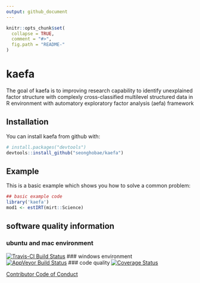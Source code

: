 ```yaml
---
output: github_document
---
```


<!-- README.md is generated from README.Rmd. Please edit that file -->

```r
knitr::opts_chunk$set(
  collapse = TRUE,
  comment = "#>",
  fig.path = "README-"
)
```

# kaefa

The goal of kaefa is to improving research capability to identify unexplained factor structure with complexly cross-classified multilevel structured data in R environment with automatory exploratory factor analysis (aefa) framework

## Installation

You can install kaefa from github with:

```r
# install.packages("devtools")
devtools::install_github("seonghobae/kaefa")
```

## Example

This is a basic example which shows you how to solve a common problem:

```r
## basic example code
library('kaefa')
mod1 <- estIRT(mirt::Science)
```

## software quality information
### ubuntu and mac environment
[![Travis-CI Build Status](https://travis-ci.org/seonghobae/kaefa.svg?branch=master)](https://travis-ci.org/seonghobae/kaefa)
### windows environment
[![AppVeyor Build Status](https://ci.appveyor.com/api/projects/status/github/seonghobae/kaefa?branch=master&svg=true)](https://ci.appveyor.com/project/seonghobae/kaefa)
### code quality
[![Coverage Status](https://img.shields.io/codecov/c/github/seonghobae/kaefa/master.svg)](https://codecov.io/github/seonghobae/kaefa?branch=master)

[Contributor Code of Conduct](CONDUCT.md)
